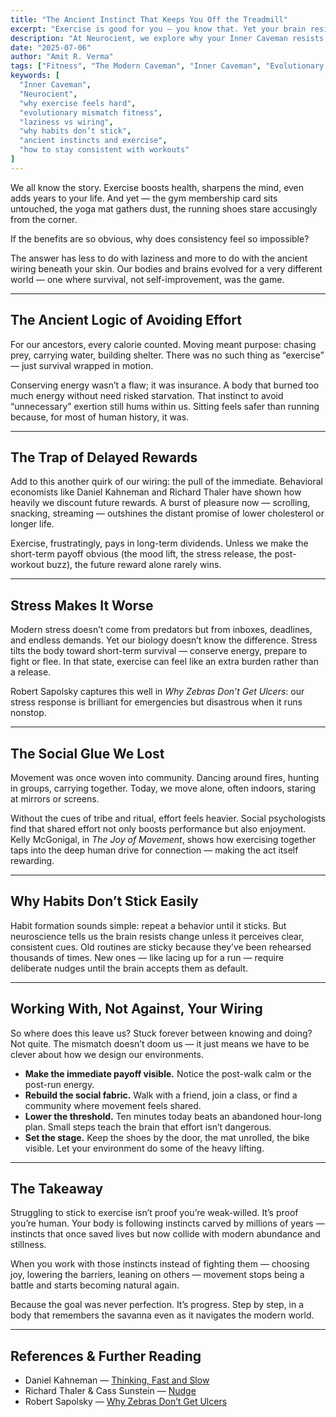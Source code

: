 ```yaml
---
title: "The Ancient Instinct That Keeps You Off the Treadmill"
excerpt: "Exercise is good for you — you know that. Yet your brain resists it. The reason isn’t laziness but ancient wiring: instincts built for survival, not treadmills. The key isn’t to fight them, but to design movement that works with your nature."
description: "At Neurocient, we explore why your Inner Caveman resists modern exercise. From energy conservation to delayed rewards, discover the evolutionary mismatch that makes fitness so hard—and how to design movement that actually sticks."
date: "2025-07-06"
author: "Amit R. Verma"
tags: ["Fitness", "The Modern Caveman", "Inner Caveman", "Evolutionary Mismatch"]
keywords: [
  "Inner Caveman",
  "Neurocient",
  "why exercise feels hard",
  "evolutionary mismatch fitness",
  "laziness vs wiring",
  "why habits don’t stick",
  "ancient instincts and exercise",
  "how to stay consistent with workouts"
]
---
```


We all know the story. Exercise boosts health, sharpens the mind, even adds years to your life. And yet — the gym membership card sits untouched, the yoga mat gathers dust, the running shoes stare accusingly from the corner.  

If the benefits are so obvious, why does consistency feel so impossible?  

The answer has less to do with laziness and more to do with the ancient wiring beneath your skin. Our bodies and brains evolved for a very different world — one where survival, not self-improvement, was the game.  

---

## The Ancient Logic of Avoiding Effort  

For our ancestors, every calorie counted. Moving meant purpose: chasing prey, carrying water, building shelter. There was no such thing as “exercise” — just survival wrapped in motion.  

Conserving energy wasn’t a flaw; it was insurance. A body that burned too much energy without need risked starvation. That instinct to avoid “unnecessary” exertion still hums within us. Sitting feels safer than running because, for most of human history, it was.  

---

## The Trap of Delayed Rewards  

Add to this another quirk of our wiring: the pull of the immediate. Behavioral economists like Daniel Kahneman and Richard Thaler have shown how heavily we discount future rewards. A burst of pleasure now — scrolling, snacking, streaming — outshines the distant promise of lower cholesterol or longer life.  

Exercise, frustratingly, pays in long-term dividends. Unless we make the short-term payoff obvious (the mood lift, the stress release, the post-workout buzz), the future reward alone rarely wins.  

---

## Stress Makes It Worse  

Modern stress doesn’t come from predators but from inboxes, deadlines, and endless demands. Yet our biology doesn’t know the difference. Stress tilts the body toward short-term survival — conserve energy, prepare to fight or flee. In that state, exercise can feel like an extra burden rather than a release.  

Robert Sapolsky captures this well in *Why Zebras Don’t Get Ulcers*: our stress response is brilliant for emergencies but disastrous when it runs nonstop.  

---

## The Social Glue We Lost  

Movement was once woven into community. Dancing around fires, hunting in groups, carrying together. Today, we move alone, often indoors, staring at mirrors or screens.  

Without the cues of tribe and ritual, effort feels heavier. Social psychologists find that shared effort not only boosts performance but also enjoyment. Kelly McGonigal, in *The Joy of Movement*, shows how exercising together taps into the deep human drive for connection — making the act itself rewarding.  

---

## Why Habits Don’t Stick Easily  

Habit formation sounds simple: repeat a behavior until it sticks. But neuroscience tells us the brain resists change unless it perceives clear, consistent cues. Old routines are sticky because they’ve been rehearsed thousands of times. New ones — like lacing up for a run — require deliberate nudges until the brain accepts them as default.  

---

## Working With, Not Against, Your Wiring  

So where does this leave us? Stuck forever between knowing and doing? Not quite. The mismatch doesn’t doom us — it just means we have to be clever about how we design our environments.  

- **Make the immediate payoff visible.** Notice the post-walk calm or the post-run energy.  
- **Rebuild the social fabric.** Walk with a friend, join a class, or find a community where movement feels shared.  
- **Lower the threshold.** Ten minutes today beats an abandoned hour-long plan. Small steps teach the brain that effort isn’t dangerous.  
- **Set the stage.** Keep the shoes by the door, the mat unrolled, the bike visible. Let your environment do some of the heavy lifting.  

---
<MicrochallengeBox 
  id="d36e0372-5103-46bf-92de-668f3b3f1391"
/>  
---

## The Takeaway  

Struggling to stick to exercise isn’t proof you’re weak-willed. It’s proof you’re human. Your body is following instincts carved by millions of years — instincts that once saved lives but now collide with modern abundance and stillness.  

When you work with those instincts instead of fighting them — choosing joy, lowering the barriers, leaning on others — movement stops being a battle and starts becoming natural again.  

Because the goal was never perfection. It’s progress. Step by step, in a body that remembers the savanna even as it navigates the modern world.  

---

## References & Further Reading

- Daniel Kahneman — [Thinking, Fast and Slow](/books/thinking-fast-and-slow) 
- Richard Thaler & Cass Sunstein — [Nudge](/books/nudge)
- Robert Sapolsky — [Why Zebras Don’t Get Ulcers](/zebra-ulcers)
